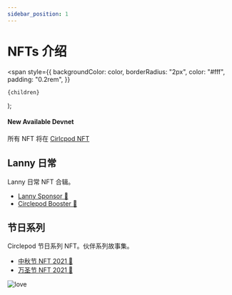 ```yaml
---
sidebar_position: 1
---
```


# NFTs 介绍

  <span
    style={{
      backgroundColor: color,
      borderRadius: "2px",
      color: "#fff",
      padding: "0.2rem",
    }}
  >
    {children}
  </span>
);

#### New Available <Highlight color="#25c2a0">Devnet</Highlight>

所有 NFT 将在 [Cirlcpod NFT](https://nfts.circlepod.app/)

## Lanny 日常

Lanny 日常 NFT 合辑。

- [Lanny Sponsor 🍊](/docs/nfts/nft-series/daily#circlepod-sponsor-nft)
- [Circlepod Booster 🚀](/docs/nfts/nft-series/daily#circlepod-booster-nft)

## 节日系列
Circlepod 节日系列 NFT。伙伴系列故事集。

- [中秋节 NFT 2021 🥮](/docs/nfts/nft-series/holiday-series#happy-moon-festival-nft)
- [万圣节 NFT 2021 👻](/docs/nfts/nft-series/holiday-series#happy-halloween-nft)

![love](/img/love.gif)